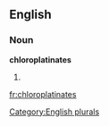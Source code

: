 
==English==

===Noun===
'''chloroplatinates'''

# {{plural of|[[chloroplatinate]]}}

[[Category:English plurals]]

[[fr:chloroplatinates]]